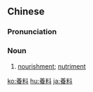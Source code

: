 {{also|养料}}
==Chinese==
{{zh-forms|s=养料}}

===Pronunciation===
{{zh-pron
|m=yǎngliào
|c=joeng5 liu6-2
|mn=qz,xm:ióng-liāu/zz:iáng-liāu
|cat=n
}}

===Noun===
{{zh-noun}}

# [[nourishment]]; [[nutriment]]

{{zh-cat|Intermediate}}

[[ko:養料]]
[[hu:養料]]
[[ja:養料]]